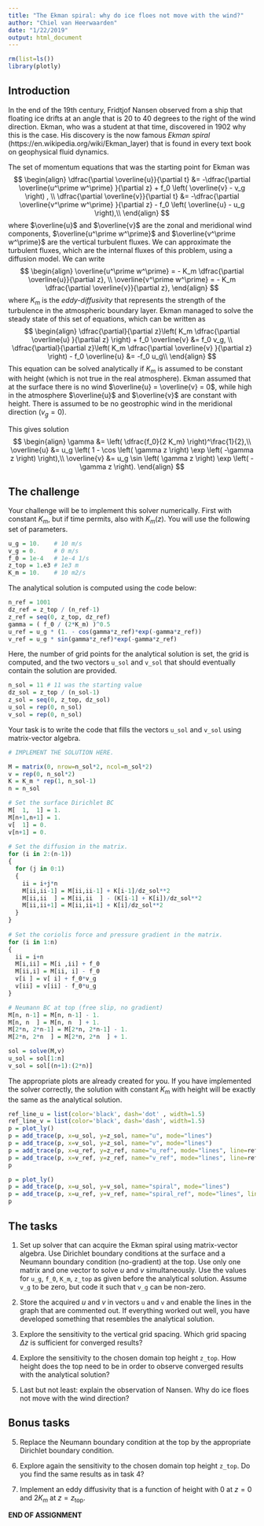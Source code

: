 ```yaml
---
title: "The Ekman spiral: why do ice floes not move with the wind?"
author: "Chiel van Heerwaarden"
date: "1/22/2019"
output: html_document
---
```


```r
rm(list=ls())
library(plotly)
```

## Introduction
In the end of the 19th century, Fridtjof Nansen observed from a ship that floating ice drifts at an angle that is 20 to 40 degrees to the right of the wind direction. Ekman, who was a student at that time, discovered in 1902 why this is the case. His discovery is the now famous *Ekman spiral* (https://en.wikipedia.org/wiki/Ekman_layer) that is found in every text book on geophysical fluid dynamics.

The set of momentum equations that was the starting point for Ekman was
$$
\begin{align}
\dfrac{\partial \overline{u}}{\partial t} &= -\dfrac{\partial \overline{u^\prime w^\prime} }{\partial z} + f_0 \left( \overline{v} - v_g \right) , \\
\dfrac{\partial \overline{v}}{\partial t} &= -\dfrac{\partial \overline{v^\prime w^\prime} }{\partial z} - f_0 \left( \overline{u} - u_g \right),\\
\end{align}
$$
where $\overline{u}$ and $\overline{v}$ are the zonal and meridional wind components, $\overline{u^\prime w^\prime}$ and $\overline{v^\prime w^\prime}$ are the vertical turbulent fluxes. We can approximate the turbulent fluxes, which are the internal fluxes of this problem, using a diffusion model. We can write
$$
\begin{align}
\overline{u^\prime w^\prime} = - K_m \dfrac{\partial \overline{u}}{\partial z}, \\
\overline{v^\prime w^\prime} = - K_m \dfrac{\partial \overline{v}}{\partial z},
\end{align}
$$
where $K_m$ is the *eddy-diffusivity* that represents the strength of the turbulence in the atmospheric boundary layer. Ekman managed to solve the steady state of this set of equations, which can be written as
$$
\begin{align}
\dfrac{\partial}{\partial z}\left( K_m \dfrac{\partial \overline{u} }{\partial z} \right) + f_0 \overline{v} &= f_0 v_g, \\
\dfrac{\partial}{\partial z}\left( K_m \dfrac{\partial \overline{v} }{\partial z} \right) - f_0 \overline{u} &= -f_0 u_g\\
\end{align}
$$
This equation can be solved analytically if $K_m$ is assumed to be constant with height (which is not true in the real atmosphere). Ekman assumed that at the surface there is no wind $\overline{u} = \overline{v} = 0$, while high in the atmosphere $\overline{u}$ and $\overline{v}$ are constant with height. There is assumed to be no geostrophic wind in the meridional direction ($v_g = 0$).

This gives solution
$$
\begin{align}
\gamma &= \left( \dfrac{f_0}{2 K_m} \right)^\frac{1}{2},\\
\overline{u} &= u_g \left( 1 - \cos \left( \gamma z \right) \exp \left( -\gamma z \right) \right),\\
\overline{v} &= u_g \sin \left( \gamma z \right) \exp \left( -\gamma z \right).
\end{align}
$$

## The challenge
Your challenge will be to implement this solver numerically. First with constant $K_m$, but if time permits, also with $K_m(z)$. You will use the following set of parameters.

```r
u_g = 10.    # 10 m/s
v_g = 0.     # 0 m/s
f_0 = 1e-4   # 1e-4 1/s
z_top = 1.e3 # 1e3 m
K_m = 10.    # 10 m2/s
```

The analytical solution is computed using the code below:

```r
n_ref = 1001
dz_ref = z_top / (n_ref-1)
z_ref = seq(0, z_top, dz_ref)
gamma = ( f_0 / (2*K_m) )^0.5
u_ref = u_g * (1. - cos(gamma*z_ref)*exp(-gamma*z_ref))
v_ref = u_g * sin(gamma*z_ref)*exp(-gamma*z_ref)
```

Here, the number of grid points for the analytical solution is set, the grid is computed, and the two vectors `u_sol` and `v_sol` that should eventually contain the solution are provided.

```r
n_sol = 11 # 11 was the starting value
dz_sol = z_top / (n_sol-1)
z_sol = seq(0, z_top, dz_sol)
u_sol = rep(0, n_sol)
v_sol = rep(0, n_sol)
```

Your task is to write the code that fills the vectors `u_sol` and `v_sol` using matrix-vector algebra.

<div class="student_answer">
```r
# IMPLEMENT THE SOLUTION HERE.
```
</div>

<div class="answer">
```r
M = matrix(0, nrow=n_sol*2, ncol=n_sol*2)
v = rep(0, n_sol*2)
K = K_m * rep(1, n_sol-1)
n = n_sol

# Set the surface Dirichlet BC
M[  1,  1] = 1.
M[n+1,n+1] = 1.
v[  1] = 0.
v[n+1] = 0.
    
# Set the diffusion in the matrix.
for (i in 2:(n-1))
{
  for (j in 0:1)
  {
    ii = i+j*n
    M[ii,ii-1] = M[ii,ii-1] + K[i-1]/dz_sol**2
    M[ii,ii  ] = M[ii,ii  ] - (K[i-1] + K[i])/dz_sol**2
    M[ii,ii+1] = M[ii,ii+1] + K[i]/dz_sol**2
  }
}
            
# Set the coriolis force and pressure gradient in the matrix.
for (i in 1:n)
{
  ii = i+n
  M[i,ii] = M[i ,ii] + f_0
  M[ii,i] = M[ii, i] - f_0
  v[i ] = v[ i] + f_0*v_g
  v[ii] = v[ii] - f_0*u_g
}

# Neumann BC at top (free slip, no gradient)
M[n, n-1] = M[n, n-1] - 1.
M[n, n  ] = M[n, n  ] + 1.
M[2*n, 2*n-1] = M[2*n, 2*n-1] - 1.
M[2*n, 2*n  ] = M[2*n, 2*n  ] + 1. 

sol = solve(M,v)
u_sol = sol[1:n]
v_sol = sol[(n+1):(2*n)]
```
</div>

The appropriate plots are already created for you. If you have implemented the solver correctly, the solution with constant $K_m$ with height will be exactly the same as the analytical solution.

```r
ref_line_u = list(color='black', dash='dot' , width=1.5)
ref_line_v = list(color='black', dash='dash', width=1.5)
p = plot_ly()
p = add_trace(p, x=u_sol, y=z_sol, name="u", mode="lines")
p = add_trace(p, x=v_sol, y=z_sol, name="v", mode="lines")
p = add_trace(p, x=u_ref, y=z_ref, name="u_ref", mode="lines", line=ref_line_u)
p = add_trace(p, x=v_ref, y=z_ref, name="v_ref", mode="lines", line=ref_line_v)
p
```

```r
p = plot_ly()
p = add_trace(p, x=u_sol, y=v_sol, name="spiral", mode="lines")
p = add_trace(p, x=u_ref, y=v_ref, name="spiral_ref", mode="lines", line=ref_line_u)
p
```

## The tasks
1. Set up solver that can acquire the Ekman spiral using matrix-vector algebra. Use Dirichlet boundary conditions at the surface and a Neumann boundary condition (no-gradient) at the top. Use only one matrix and one vector to solve $u$ and $v$ simultaneously. Use the values for `u_g`, `f_0`, `K_m`, `z_top` as given before the analytical solution. Assume `v_g` to be zero, but code it such that `v_g` can be non-zero.

2. Store the acquired $u$ and $v$ in vectors `u` and `v` and enable the lines in the graph that are commented out. If everything worked out well, you have developed something that resembles the analytical solution.

3. Explore the sensitivity to the vertical grid spacing. Which grid spacing $\Delta z$ is sufficient for converged results?

4. Explore the sensitivity to the chosen domain top height `z_top`. How height does the top need to be in order to observe converged results with the analytical solution?

5. Last but not least: explain the observation of Nansen. Why do ice floes not move with the wind direction?

## Bonus tasks
5. Replace the Neumann boundary condition at the top by the appropriate Dirichlet boundary condition. 

6. Explore again the sensitivity to the chosen domain top height `z_top`. Do you find the same results as in task 4?

7. Implement an eddy diffusivity that is a function of height with 0 at $z = 0$ and $2 K_m$ at $z = z_\textrm{top}$. 

**END OF ASSIGNMENT**


